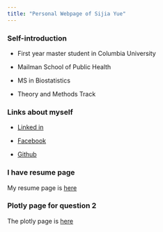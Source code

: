 ```yaml
---
title: "Personal Webpage of Sijia Yue"
---
```


### Self-introduction

* First year master student in Columbia University

* Mailman School of Public Health

* MS in Biostatistics

* Theory and Methods Track


### Links about myself

* [Linked in](https://www.linkedin.com/in/sijia-yue-4100b7158/)

* [Facebook](https://www.facebook.com/sijia.yue.92)

* [Github](https://github.com/ysjbluemoon)

### I have resume page

My resume page is [here](projects.html)

### Plotly page for question 2

The plotly page is [here](plotly.html)

